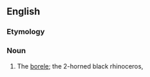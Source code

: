 ==English==

===Etymology===
{{rfe|en}}

===Noun===
{{en-noun|-}}

# {{lb|en|zoology}} The [[borele]]; the 2-horned black rhinoceros, {{taxlink|Diceros bicornis|species|noshow=1}}